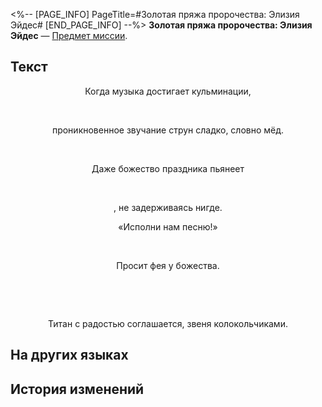 <%-- [PAGE_INFO]
PageTitle=#Золотая пряжа пророчества: Элизия Эйдес#
[END_PAGE_INFO] --%>
{{Предмет Инфобокс
|id          = 150087
|Изображение = Предмет Книга Амфореус 1.png
|Тип         = Предмет миссии
|Инвентарь   = Миссии
|Редкость    = 3
|Эффект      = 
|Описание    = Свиток с начертанным пророчеством. Если приглядеться, можно заметить, что свиток выплетен из золотых нитей.<br />''«В нём содержится пророчество, которое явится лишь тому, кто раскрыл свиток».''
}}
'''Золотая пряжа пророчества: Элизия Эйдес''' — [[Предмет миссии]].

==Текст==
<div align="center">{{Цвет|Ключевой|Золотая пряжа пророчества: Элизия Эйдес}}</div>
<div align="center">Когда музыка достигает кульминации,</div><br /><div align="center">проникновенное звучание струн сладко, словно мёд.</div><br /><div align="center">Даже божество праздника пьянеет</div><br /><div align="center">{{Цвет|Ключевой|nobold=1|и исполняет три танца вокруг}}, не задерживаясь нигде.</div>

<div align="center">«Исполни нам песню!»</div><br /><div align="center">Просит фея у божества.</div><br /><div align="center">{{Цвет|Ключевой|nobold=1|«Фа-си-фа-си, ре-до-си-си!»}}</div><br /><div align="center">Титан с радостью соглашается, звеня колокольчиками.</div>

==На других языках==
{{На других языках
|en   = Portentous Goldwoven: Aedes Elysiae
|zhs  = 记载预言的金织-「哀丽秘榭」
|zht  = 記載預言的金織-「哀麗秘榭」
|ja   = 預言が記された金織-「エリュシオン」
|ko   = 예언이 기록된 금빛 두루마리-「엘리사이 에데스」
|es   = Portador de portentos: Elisios
|fr   = Prophéties tissées d'or&nbsp;: Élysée mystérieuse
|ru   = Золотая пряжа пророчества: Элизия Эйдес
|th   = ไหมทองบันทึกคำทำนาย - "Elysiae"
|vi   = Cuộn Dệt Vàng Tiên Tri "Aedes Elysiae"
|de   = Goldgewobene Prophezeiung: Aedes Elysiae
|id   = Catatan Ramalan Tenunan Emas: "Aedes Elysiae"
|pt   = Tecido Dourado Portentoso: Aedes Elysiae
}}

==История изменений==
{{История изменений|3.5}}